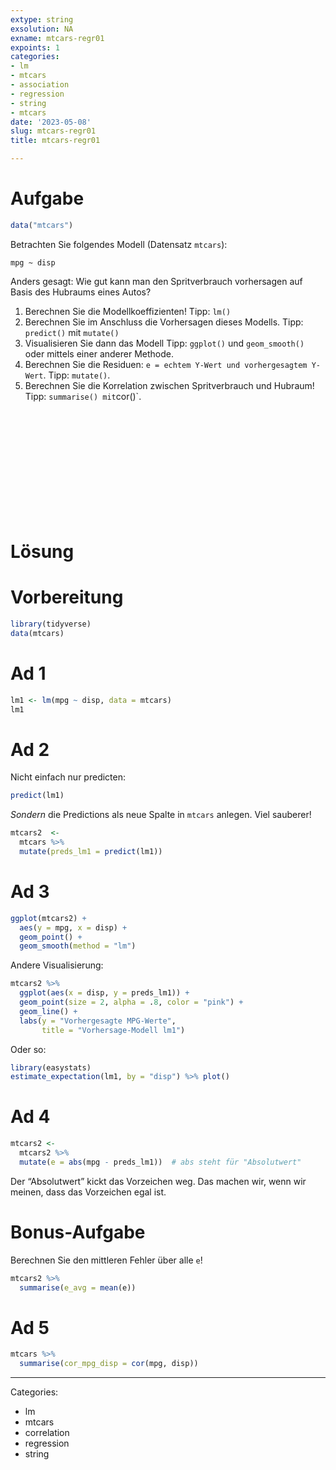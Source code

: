 ```yaml
---
extype: string
exsolution: NA
exname: mtcars-regr01
expoints: 1
categories:
- lm
- mtcars
- association 
- regression
- string
- mtcars
date: '2023-05-08'
slug: mtcars-regr01
title: mtcars-regr01

---
```








# Aufgabe

```r
data("mtcars")
```


Betrachten Sie folgendes Modell (Datensatz `mtcars`):

`mpg ~ disp`

Anders gesagt: Wie gut kann man den Spritverbrauch vorhersagen auf Basis des Hubraums eines Autos?

1. Berechnen Sie die Modellkoeffizienten! Tipp: `lm()`
2. Berechnen Sie im Anschluss die Vorhersagen dieses Modells. Tipp: `predict()` mit `mutate()`
3. Visualisieren Sie dann das Modell Tipp: `ggplot()` und `geom_smooth()` oder mittels einer anderer Methode.
4. Berechnen Sie die Residuen: `e = echtem Y-Wert und vorhergesagtem Y-Wert`. Tipp: `mutate()`.
5. Berechnen Sie die Korrelation zwischen Spritverbrauch und Hubraum! Tipp: `summarise() mit `cor()`.



</br>
</br>
</br>
</br>
</br>
</br>
</br>
</br>
</br>
</br>

# Lösung

# Vorbereitung

```r
library(tidyverse)
data(mtcars)
```


# Ad 1

```r
lm1 <- lm(mpg ~ disp, data = mtcars)
lm1
```


# Ad 2

Nicht einfach nur predicten:

```r
predict(lm1)
```

*Sondern* die Predictions als neue Spalte in `mtcars` anlegen. Viel sauberer!

```r
mtcars2  <- 
  mtcars %>% 
  mutate(preds_lm1 = predict(lm1))
```




# Ad 3

```r
ggplot(mtcars2) +
  aes(y = mpg, x = disp) +
  geom_point() +
  geom_smooth(method = "lm")
```

Andere Visualisierung:

```r
mtcars2 %>% 
  ggplot(aes(x = disp, y = preds_lm1)) +
  geom_point(size = 2, alpha = .8, color = "pink") +
  geom_line() +
  labs(y = "Vorhergesagte MPG-Werte",
       title = "Vorhersage-Modell lm1")
```


Oder so:

```r
library(easystats)
estimate_expectation(lm1, by = "disp") %>% plot()
```


# Ad 4


```r
mtcars2 <- 
  mtcars2 %>% 
  mutate(e = abs(mpg - preds_lm1))  # abs steht für "Absolutwert"
```


Der "Absolutwert" kickt das Vorzeichen weg.
Das machen wir, wenn wir meinen, dass das Vorzeichen egal ist.

# Bonus-Aufgabe

Berechnen Sie den mittleren Fehler über alle `e`!


```r
mtcars2 %>% 
  summarise(e_avg = mean(e))
```


# Ad 5


```r
mtcars %>% 
  summarise(cor_mpg_disp = cor(mpg, disp))
```




---

Categories: 

- lm
- mtcars
- correlation
- regression
- string

